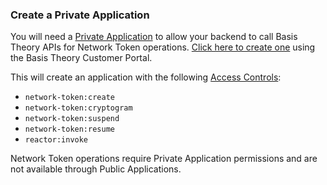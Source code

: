 
<GettingStartedSection/>

### Create a Private Application

You will need a [Private Application](/docs/api/applications#application-types) to allow your backend to call Basis Theory APIs for Network Token operations. [Click here to create one](https://portal.basistheory.com/applications/create?permissions=network-token%3Acreate&permissions=network-token%3Acryptogram&permissions=network-token%3Asuspend&permissions=network-token%3Aresume&permissions=reactor%3Ainvoke&type=private) using the Basis Theory Customer Portal.

This will create an application with the following [Access Controls](/docs/concepts/access-controls):
- `network-token:create`
- `network-token:cryptogram`
- `network-token:suspend`
- `network-token:resume `
- `reactor:invoke`

<Alert type={Alerts.INFO}>
Network Token operations require Private Application permissions and are not available through Public Applications.
</Alert>
